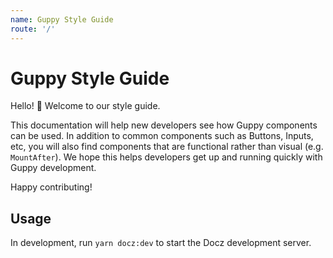 ```yaml
---
name: Guppy Style Guide
route: '/'
---
```


# Guppy Style Guide

Hello! 👋 Welcome to our style guide.

This documentation will help new developers see how Guppy components can be used. In addition to common components such as Buttons, Inputs, etc, you will also find components that are functional rather than visual (e.g. `MountAfter`). We hope this helps developers get up and running quickly with Guppy development.

Happy contributing!

## Usage

In development, run `yarn docz:dev` to start the Docz development server.
